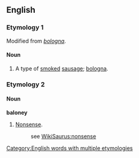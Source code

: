 ==English==
[[Category:English words with multiple etymologies]]
===Etymology 1===
Modified from ''[[bologna]]''.

====Noun====
{{en-noun|baloney|baloneys}}
#{{countable}} A type of [[smoke]]d [[sausage]]; [[bologna]].

===Etymology 2===
====Noun====
'''baloney'''
#{{uncountable}} {{slang}} [[nonsense|Nonsense]].
#:see [[WikiSaurus:nonsense]]